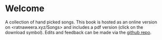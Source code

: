 # Welcome {#title .unnumbered}

A collection of hand picked songs. This book is hosted as an online version on <ratnaweera.xyz/Songs> and includes a pdf version (click on the download symbol). Edits and feedback can be made via the [github repo](https://github.com/ratnanil/songs). 
